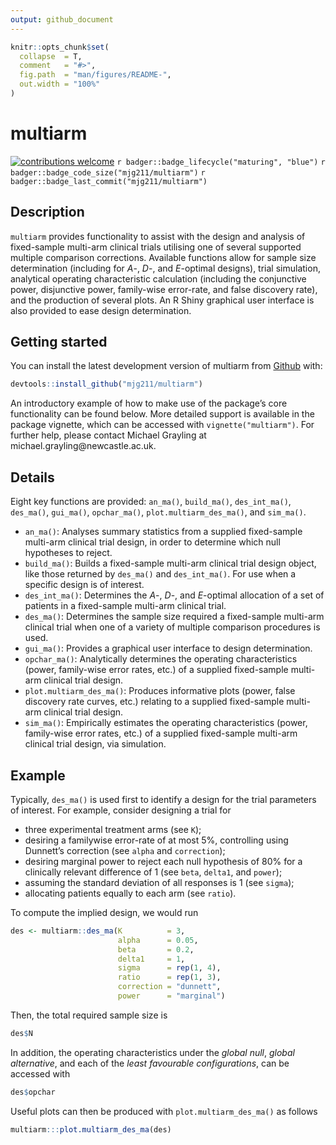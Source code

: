 ```yaml
---
output: github_document
---
```


<!-- README.md is generated from README.Rmd. Please edit that file -->

```r
knitr::opts_chunk$set(
  collapse  = T,
  comment   = "#>",
  fig.path  = "man/figures/README-",
  out.width = "100%"
)
```
# multiarm

[![contributions welcome](https://img.shields.io/badge/contributions-welcome-brightgreen.svg?style=flat)](https://github.com/dwyl/esta/issues)
`r badger::badge_lifecycle("maturing", "blue")`
`r badger::badge_code_size("mjg211/multiarm")`
`r badger::badge_last_commit("mjg211/multiarm")`

## Description

`multiarm` provides functionality to assist with the design and analysis of
fixed-sample multi-arm clinical trials utilising one of several supported
multiple comparison corrections. Available functions allow for sample size
determination (including for *A*-, *D*-, and *E*-optimal designs), trial
simulation, analytical operating characteristic calculation (including the
conjunctive power, disjunctive power, family-wise error-rate, and false
discovery rate), and the production of several plots. An R Shiny graphical user
interface is also provided to ease design determination.

## Getting started

You can install the latest development version of multiarm from
[Github](https://github.com/) with:

``` r
devtools::install_github("mjg211/multiarm")
```

An introductory example of how to make use of the package's core functionality
can be found below. More detailed support is available in the package vignette,
which can be accessed with `vignette("multiarm")`. For further help, please
contact Michael Grayling at michael.grayling@newcastle.ac.uk.

## Details

Eight key functions are provided: `an_ma()`, `build_ma()`, `des_int_ma()`,
`des_ma()`, `gui_ma()`, `opchar_ma()`, `plot.multiarm_des_ma()`, and
`sim_ma()`.

- `an_ma()`: Analyses summary statistics from a supplied fixed-sample multi-arm
clinical trial design, in order to determine which null hypotheses to reject.
- `build_ma()`: Builds a fixed-sample multi-arm clinical trial design object,
like those returned by `des_ma()` and `des_int_ma()`. For use when a specific
design is of interest.
- `des_int_ma()`: Determines the *A*-, *D*-, and *E*-optimal allocation of a set
of patients in a fixed-sample multi-arm clinical trial.
- `des_ma()`: Determines the sample size required a fixed-sample multi-arm
clinical trial when one of a variety of multiple comparison procedures is used.
- `gui_ma()`: Provides a graphical user interface to design determination.
- `opchar_ma()`: Analytically determines the operating characteristics (power,
family-wise error rates, etc.) of a supplied fixed-sample multi-arm clinical
trial design.
- `plot.multiarm_des_ma()`: Produces informative plots (power, false discovery
rate curves, etc.) relating to a supplied fixed-sample multi-arm clinical trial design.
- `sim_ma()`: Empirically estimates the operating characteristics (power,
family-wise error rates, etc.) of a supplied fixed-sample multi-arm clinical
trial design, via simulation.
 
## Example

Typically, `des_ma()` is used first to identify a design for the trial
parameters of interest. For example, consider designing a trial for

- three experimental treatment arms (see `K`);
- desiring a familywise error-rate of at most 5\%, controlling using Dunnett's
correction (see `alpha` and `correction`);
- desiring marginal power to reject each null hypothesis of 80\% for a
clinically relevant difference of 1 (see `beta`, `delta1`, and `power`);
- assuming the standard deviation of all responses is 1 (see `sigma`);
- allocating patients equally to each arm (see `ratio`).

To compute the implied design, we would run

```r
des <- multiarm::des_ma(K          = 3,
                        alpha      = 0.05,
                        beta       = 0.2,
                        delta1     = 1,
                        sigma      = rep(1, 4),
                        ratio      = rep(1, 3),
                        correction = "dunnett",
                        power      = "marginal")
```

Then, the total required sample size is

```r
des$N
```

In addition, the operating characteristics under the *global null*,
*global alternative*, and each of the *least favourable configurations*, can be
accessed with

```r
des$opchar
```

Useful plots can then be produced with `plot.multiarm_des_ma()` as follows

```r
multiarm:::plot.multiarm_des_ma(des)
```

